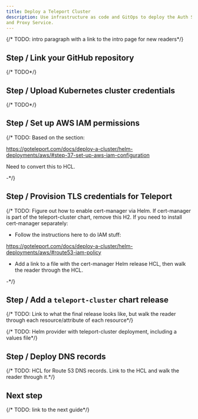 ```yaml
---
title: Deploy a Teleport Cluster
description: Use infrastructure as code and GitOps to deploy the Auth Service
and Proxy Service.
---
```


{/* TODO: intro paragraph with a link to the intro page for new readers*/}

## Step / Link your GitHub repository

{/* TODO*/}

## Step / Upload Kubernetes cluster credentials

{/* TODO*/}

## Step / Set up AWS IAM permissions

{/* TODO: Based on the section:

https://goteleport.com/docs/deploy-a-cluster/helm-deployments/aws/#step-37-set-up-aws-iam-configuration

Need to convert this to HCL.

-*/}

## Step / Provision TLS credentials for Teleport

{/* TODO: Figure out how to enable cert-manager via Helm. If cert-manager is
part of the teleport-cluster chart, remove this H2. If you need to install
cert-manager separately:

- Follow the instructions here to do IAM stuff:

https://goteleport.com/docs/deploy-a-cluster/helm-deployments/aws/#route53-iam-policy

- Add a link to a file with the cert-manager Helm release HCL, then walk the
  reader through the HCL.

-*/}

## Step / Add a `teleport-cluster` chart release

{/* TODO: Link to what the final release looks like, but walk the reader through
each resource/attribute of each resource*/}

{/* TODO: Helm provider with teleport-cluster deployment, including a values
file*/}

## Step / Deploy DNS records

{/* TODO: HCL for Route 53 DNS records. Link to the HCL and walk the reader
through it.*/}

## Next step

{/* TODO: link to the next guide*/}

